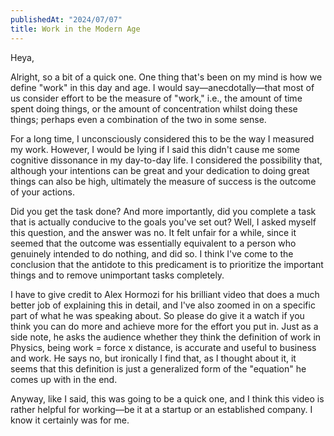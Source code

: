 ```yaml
---
publishedAt: "2024/07/07"
title: Work in the Modern Age
---
```


Heya,

Alright, so a bit of a quick one. One thing that's been on my mind is how we define "work" in this day and age. I would say—anecdotally—that most of us consider effort to be the measure of "work," i.e., the amount of time spent doing things, or the amount of concentration whilst doing these things; perhaps even a combination of the two in some sense.

For a long time, I unconsciously considered this to be the way I measured my work. However, I would be lying if I said this didn't cause me some cognitive dissonance in my day-to-day life. I considered the possibility that, although your intentions can be great and your dedication to doing great things can also be high, ultimately the measure of success is the outcome of your actions.

Did you get the task done? And more importantly, did you complete a task that is actually conducive to the goals you've set out? Well, I asked myself this question, and the answer was no. It felt unfair for a while, since it seemed that the outcome was essentially equivalent to a person who genuinely intended to do nothing, and did so. I think I've come to the conclusion that the antidote to this predicament is to prioritize the important things and to remove unimportant tasks completely.

I have to give credit to Alex Hormozi for his brilliant video that does a much better job of explaining this in detail, and I've also zoomed in on a specific part of what he was speaking about. So please do give it a watch if you think you can do more and achieve more for the effort you put in. Just as a side note, he asks the audience whether they think the definition of work in Physics, being work = force x distance, is accurate and useful to business and work. He says no, but ironically I find that, as I thought about it, it seems that this definition is just a generalized form of the "equation" he comes up with in the end.

Anyway, like I said, this was going to be a quick one, and I think this video is rather helpful for working—be it at a startup or an established company. I know it certainly was for me.